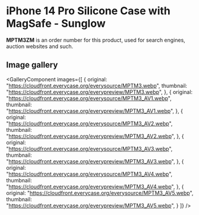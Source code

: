 
# iPhone 14 Pro Silicone Case with MagSafe - Sunglow

<Callout type='info' emoji='👉🏻'>**MPTM3ZM** is an order number for this product, used for search engines, auction websites and such.</Callout>

## Image gallery

<GalleryComponent
    images={[
      {
        original: "https://cloudfront.everycase.org/everysource/MPTM3.webp",
        thumbnail: "https://cloudfront.everycase.org/everypreview/MPTM3.webp",
      },
      {
        original: "https://cloudfront.everycase.org/everysource/MPTM3_AV1.webp",
        thumbnail: "https://cloudfront.everycase.org/everypreview/MPTM3_AV1.webp",
      },
      {
        original: "https://cloudfront.everycase.org/everysource/MPTM3_AV2.webp",
        thumbnail: "https://cloudfront.everycase.org/everypreview/MPTM3_AV2.webp",
      },
      {
        original: "https://cloudfront.everycase.org/everysource/MPTM3_AV3.webp",
        thumbnail: "https://cloudfront.everycase.org/everypreview/MPTM3_AV3.webp",
      },
      {
        original: "https://cloudfront.everycase.org/everysource/MPTM3_AV4.webp",
        thumbnail: "https://cloudfront.everycase.org/everypreview/MPTM3_AV4.webp",
      },
      {
        original: "https://cloudfront.everycase.org/everysource/MPTM3_AV5.webp",
        thumbnail: "https://cloudfront.everycase.org/everypreview/MPTM3_AV5.webp",
      }
    ]}
  />
